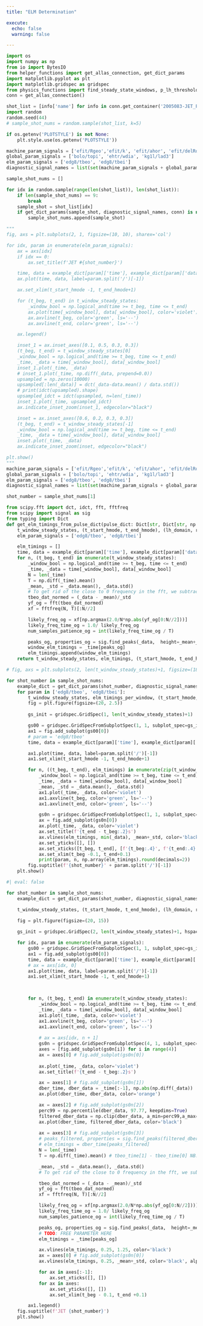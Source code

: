 ```yaml
---
title: "ELM Determination"

execute: 
  echo: false
  warning: false

---
```



```python
import os 
import numpy as np
from io import BytesIO
from helper_functions import get_allas_connection, get_dict_params
import matplotlib.pyplot as plt 
import matplotlib.gridspec as gridspec
from physics_functions import find_steady_state_windows, p_lh_threshold_martin_scaling_from_pulse_dict
conn = get_allas_connection()

shot_list = [info['name'] for info in conn.get_container('2005083-JET_PULSE_DICTS')[1]]
import random 
random.seed(44)
# sample_shot_nums = random.sample(shot_list, k=5)

if os.getenv('PLOTSTYLE') is not None: 
    plt.style.use(os.getenv('PLOTSTYLE'))

machine_param_signals = ['efit/Rgeo','efit/k', 'efit/ahor', 'efit/delRoben', 'efit/delRuntn', 'efit/Vol', 'gas/D_tot', 'magn/IpiFP', 'magn/q95',  'magn/BTF', 'power/PNBI_TOT', 'power/P_OH', 'power/PICR_TOT']
global_param_signals = ['bolo/topi', 'ehtr/wdia', 'kg1l/lad3'] 
elm_param_signals = ['edg8/tbeo', 'edg8/tbei']
diagnostic_signal_names = list(set(machine_param_signals + global_param_signals + elm_param_signals))

sample_shot_nums = [] 

for idx in random.sample(range(len(shot_list)), len(shot_list)): 
    if len(sample_shot_nums) == 9: 
        break 
    sample_shot = shot_list[idx]
    if get_dict_params(sample_shot, diagnostic_signal_names, conn) is not None: 
        sample_shot_nums.append(sample_shot)

```

```python

"""
fig, axs = plt.subplots(2, 1, figsize=(10, 10), sharex='col')

for idx, param in enumerate(elm_param_signals): 
    ax = axs[idx]
    if idx == 0: 
        ax.set_title(f'JET #{shot_number}')

    time, data = example_dict[param]['time'], example_dict[param]['data']
    ax.plot(time, data, label=param.split('/')[-1])

    ax.set_xlim(t_start_hmode -1, t_end_hmode+1)

    for (t_beg, t_end) in t_window_steady_states: 
        _window_bool = np.logical_and(time >= t_beg, time <= t_end)
        ax.plot(time[_window_bool], data[_window_bool], color='violet')
        ax.axvline(t_beg, color='green', ls='--')
        ax.axvline(t_end, color='green', ls='--')

    ax.legend()

    inset_1 = ax.inset_axes([0.1, 0.5, 0.3, 0.3])
    (t_beg, t_end) = t_window_steady_states[0]
    _window_bool = np.logical_and(time >= t_beg, time <= t_end)
    _time, _data = time[_window_bool], data[_window_bool]
    inset_1.plot(_time, _data)
    # inset_1.plot(_time, np.diff(_data, prepend=0.0))
    upsampled = np.zeros(10000)
    upsampled[:len(_data)] = dct(_data-data.mean() / data.std())
    # print(idct(upsampled).shape)
    upsampled_idct = idct(upsampled, n=len(_time))
    inset_1.plot(_time, upsampled_idct)
    ax.indicate_inset_zoom(inset_1, edgecolor="black")

    inset = ax.inset_axes([0.6, 0.2, 0.3, 0.3])
    (t_beg, t_end) = t_window_steady_states[-1]
    _window_bool = np.logical_and(time >= t_beg, time <= t_end)
    _time, _data = time[_window_bool], data[_window_bool]
    inset.plot(_time, _data)
    ax.indicate_inset_zoom(inset, edgecolor="black")

plt.show()
"""
machine_param_signals = ['efit/Rgeo','efit/k', 'efit/ahor', 'efit/delRoben', 'efit/delRuntn', 'efit/Vol', 'gas/D_tot', 'magn/IpiFP', 'magn/q95',  'magn/BTF', 'power/PNBI_TOT', 'power/P_OH', 'power/PICR_TOT']
global_param_signals = ['bolo/topi', 'ehtr/wdia', 'kg1l/lad3'] 
elm_param_signals = ['edg8/tbeo', 'edg8/tbei']
diagnostic_signal_names = list(set(machine_param_signals + global_param_signals + elm_param_signals))

shot_number = sample_shot_nums[1]

from scipy.fft import dct, idct, fft, fftfreq
from scipy import signal as sig
from typing import Dict
def get_elm_timings_from_pulse_dict(pulse_dict: Dict[str, Dict[str, np.ndarray]], param='edg8/tbeo'): 
    t_window_steady_states, (t_start_hmode, t_end_hmode), (lh_domain, ratio_threshold_total_power) = find_steady_state_windows(pulse_dict)
    elm_param_signals = ['edg8/tbeo', 'edg8/tbei']

    elm_timings = []
    time, data = example_dict[param]['time'], example_dict[param]['data']
    for n, (t_beg, t_end) in enumerate(t_window_steady_states): 
        _window_bool = np.logical_and(time >= t_beg, time <= t_end)
        _time, _data = time[_window_bool], data[_window_bool]
        N = len(_time)
        T = np.diff(_time).mean() 
        _mean, _std = _data.mean(), _data.std()
        # To get rid of the close to 0 frequency in the fft, we subtract the mean and divide by std. 
        tbeo_dat_normed = (_data - _mean)/_std
        yf_og = fft(tbeo_dat_normed)
        xf = fftfreq(N, T)[:N//2]

        likely_freq_og = xf[np.argmax(2.0/N*np.abs(yf_og[0:N//2]))]
        likely_freq_time_og = 1.0/ likely_freq_og
        num_samples_patience_og = int(likely_freq_time_og / T)

        peaks_og, properties_og = sig.find_peaks(_data,  height=_mean+_std, distance=num_samples_patience_og - (num_samples_patience_og // 3)) # TODO: Free parameter here! 
        window_elm_timings = _time[peaks_og]
        elm_timings.append(window_elm_timings)
    return t_window_steady_states, elm_timings, (t_start_hmode, t_end_hmode)

# fig, axs = plt.subplots(2, len(t_window_steady_states)+1, figsize=(18, 10), sharex='col')

for shot_number in sample_shot_nums:
    example_dict = get_dict_params(shot_number, diagnostic_signal_names, conn)
    for param in ['edg8/tbeo', 'edg8/tbei']:
        t_window_steady_states, elm_timings_per_window, (t_start_hmode, t_end_hmode) = get_elm_timings_from_pulse_dict(example_dict, param)
        fig = plt.figure(figsize=(20, 2.5))
        
        gs_init = gridspec.GridSpec(1, len(t_window_steady_states)+1)

        gs00 = gridspec.GridSpecFromSubplotSpec(1, 1, subplot_spec=gs_init[0])
        ax1 = fig.add_subplot(gs00[0])
        # param = 'edg8/tbeo'
        time, data = example_dict[param]['time'], example_dict[param]['data']

        ax1.plot(time, data, label=param.split('/')[-1])
        ax1.set_xlim(t_start_hmode -1, t_end_hmode+1)

        for n, ((t_beg, t_end), elm_timings) in enumerate(zip(t_window_steady_states, elm_timings_per_window)): 
            _window_bool = np.logical_and(time >= t_beg, time <= t_end)
            _time, _data = time[_window_bool], data[_window_bool]
            _mean, _std = _data.mean(), _data.std()
            ax1.plot(_time, _data, color='violet')
            ax1.axvline(t_beg, color='green', ls='--')
            ax1.axvline(t_end, color='green', ls='--')

            gs0n = gridspec.GridSpecFromSubplotSpec(1, 1, subplot_spec=gs_init[n+1])
            ax = fig.add_subplot(gs0n[0])
            ax.plot(_time, _data, color='violet')
            ax.set_title(f'{t_end - t_beg:.2}s')
            ax.vlines(elm_timings, min(_data), _mean+_std, color='black', alpha=0.5)
            ax.set_yticks([], [])
            ax.set_xticks([t_beg, t_end], [f'{t_beg:.4}', f'{t_end:.4}'])
            ax.set_xlim(t_beg -0.1, t_end+0.1)
            print(param, n, np.array(elm_timings).round(decimals=2))
        fig.suptitle(f'{shot_number}' + param.split('/')[-1])
    plt.show()
```

```python
#| eval: false

for shot_number in sample_shot_nums:
    example_dict = get_dict_params(shot_number, diagnostic_signal_names, conn)

    t_window_steady_states, (t_start_hmode, t_end_hmode), (lh_domain, ratio_threshold_total_power) = find_steady_state_windows(example_dict)
    
    fig = plt.figure(figsize=(20, 15))

    gs_init = gridspec.GridSpec(2, len(t_window_steady_states)+1, hspace=0.1)

    for idx, param in enumerate(elm_param_signals): 
        gs00 = gridspec.GridSpecFromSubplotSpec(1, 1, subplot_spec=gs_init[idx, 0])
        ax1 = fig.add_subplot(gs00[0])
        time, data = example_dict[param]['time'], example_dict[param]['data']
        # ax = axs[idx, 0]
        ax1.plot(time, data, label=param.split('/')[-1])
        ax1.set_xlim(t_start_hmode -1, t_end_hmode+1)

        

        for n, (t_beg, t_end) in enumerate(t_window_steady_states): 
            _window_bool = np.logical_and(time >= t_beg, time <= t_end)
            _time, _data = time[_window_bool], data[_window_bool]
            ax1.plot(_time, _data, color='violet')
            ax1.axvline(t_beg, color='green', ls='--')
            ax1.axvline(t_end, color='green', ls='--')
        
            # ax = axs[idx, n + 1]
            gs0n = gridspec.GridSpecFromSubplotSpec(4, 1, subplot_spec=gs_init[idx, n+1], hspace=0.0)
            axes = [fig.add_subplot(gs0n[i]) for i in range(4)]
            ax = axes[0] # fig.add_subplot(gs0n[0])
            
            ax.plot(_time, _data, color='violet')
            ax.set_title(f'{t_end - t_beg:.2}s')

            ax = axes[1] # fig.add_subplot(gs0n[1])
            dber_time, dber_data = _time[:-1], np.abs(np.diff(_data))
            ax.plot(dber_time, dber_data, color='orange')

            ax = axes[2] # fig.add_subplot(gs0n[2])
            perc99 = np.percentile(dber_data, 97.77, keepdims=True)
            filtered_dber_data = np.clip(dber_data, a_min=perc99,a_max=None)
            ax.plot(dber_time, filtered_dber_data, color='black')
            
            ax = axes[3] # fig.add_subplot(gs0n[3])
            # peaks_filtered, properties = sig.find_peaks(filtered_dber_data)
            # elm_timings = dber_time[peaks_filtered]
            N = len(_time)
            T = np.diff(_time).mean() # tbeo_time[1] - tbeo_time[0] NB: Some reason no

            _mean, _std = _data.mean(), _data.std()
            # To get rid of the close to 0 frequency in the fft, we subtract the mean and divide by std. 

            tbeo_dat_normed = (_data - _mean)/_std
            yf_og = fft(tbeo_dat_normed)
            xf = fftfreq(N, T)[:N//2]

            likely_freq_og = xf[np.argmax(2.0/N*np.abs(yf_og[0:N//2]))]
            likely_freq_time_og = 1.0/ likely_freq_og
            num_samples_patience_og = int(likely_freq_time_og / T)

            peaks_og, properties_og = sig.find_peaks(_data,  height=_mean+_std, distance=num_samples_patience_og - (num_samples_patience_og // 3)) # 
            # TODO: FREE PARAMETER HERE
            elm_timings = _time[peaks_og]

            ax.vlines(elm_timings, 0.25, 1.25, color='black')
            ax = axes[0] # fig.add_subplot(gs0n[0])
            ax.vlines(elm_timings, 0.25, _mean+_std, color='black', alpha=0.5)

            for ax in axes[:-1]: 
                ax.set_xticks([], [])            
            for ax in axes: 
                ax.set_yticks([], [])
                ax.set_xlim(t_beg - 0.1, t_end +0.1)

        ax1.legend()
    fig.suptitle(f'JET {shot_number}')
    plt.show()


```